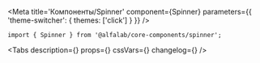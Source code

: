 


<Meta
    title='Компоненты/Spinner'
    component={Spinner}
    parameters={{ 'theme-switcher': { themes: ['click'] } }}
/>


<!-- Canvas -->

<Story name='Spinner'>
    <Spinner
        size={ select('size', ['s', 'm']) }
        visible={ boolean('visible', true) }
    />
</Story>


<!-- Docs -->

<ComponentHeader
    name='Spinner'
    version={version}
    package='@alfalab/core-components/spinner'
    stage={2}
/>

```tsx
import { Spinner } from '@alfalab/core-components/spinner';
```

<Tabs
    description={<Description />}
    props={<Props of={Spinner} />}
    cssVars={<CssVars css={styles} />}
    changelog={<Changelog />}
/>
